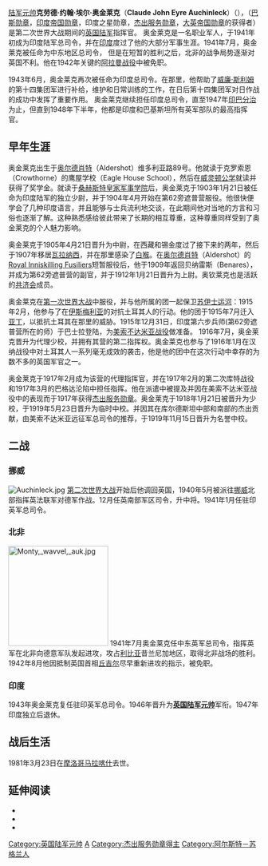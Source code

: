{{Infobox Military Person
|name='''Claude John Eyre Auchinleck'''
|lived=1884年6月21日至1981年3月23日\
|birth_date  = {{birth date|df=yes|1884|06|21}}
|birth_place = [[英国|英国]][[艾迪索特|艾迪索特]]
|death_date  = {{death date and age|df=yes|1981|03|23|1884|06|21}}
|death_place = [[摩洛哥|摩洛哥]][[马拉喀什|马拉喀什]]
|image=[[File:Claude_Auchinleck.jpg|200px]]
|caption=克劳德·约翰·埃尔·奥金莱克
|nickname= 海雀（The Auk）
|allegiance= {{flag|United Kingdom}}
|serviceyears=1904–1947年
|rank= 英國陸軍元帥
|branch= 英國陸軍
|commands=英國第1印度軍，第1營<br>白沙瓦旅<br>密拉特县司令部<br>英國第3印度步兵師<br>英國第4軍<br>英軍挪威總司令<br>英國第5軍<br>英國南方司令部<br>英國中東司令部<br>英軍印度總司令<br>英軍印度和巴基斯坦總司令
|battles=[[第一次世界大戰|第一次世界大戰]]<br>[[第二次世界大戰|第二次世界大戰]]
*[[挪威戰場|挪威戰場]]
*[[北非戰場|北非戰場]]
|awards=[[巴斯勳章|巴斯勳章]]<br>[[印度帝國勳章|印度帝國勳章]]<br>[[傑出服務勳章|傑出服務勳章]]<br>[[大英帝國勳章|大英帝國勳章]]<br>Mentioned in dispatches<br>[[功績勛章|功績勛章]]<br>[[英勇勛章|英勇勛章]]<br>[[圣奥拉夫秩序勛章|圣奥拉夫秩序勛章]]<br>[[十字勋章|十字勋章]]<br>法國[[英勇十字勋章|英勇十字勋章]]
}}

[[陆军元帅|陆军元帅]]'''克劳德·约翰·埃尔·奥金莱克'''（'''Claude John Eyre Auchinleck'''）（{{bd|1884年|6月21日|1981年|3月23日}}），（[[巴斯勋章|巴斯勋章]]，[[印度帝国勋章|印度帝国勋章]]，印度之星勋章，[[杰出服务勋章|杰出服务勋章]]，[[大英帝国勋章|大英帝国勋章]]的获得者）是第二次世界大战期间的[[英国陆军|英国陆军]]指挥官。 奥金莱克是一名职业军人，于1941年初成为印度陆军总司令，并在[[印度|印度]]度过了他的大部分军事生涯。1941年7月，奥金莱克被任命为中东地区总司令， 但是在短暂的胜利之后，北非的战争局势逐渐对英国不利。他在1942年关键的[[阿拉曼战役|阿拉曼战役]]中被免职。

1943年6月，奥金莱克再次被任命为印度总司令。在那里，他帮助了[[威廉·斯利姆|威廉·斯利姆]]的第十四集团军进行补给，维护和日常训练的工作，在日后第十四集团军对日作战的成功中发挥了重要作用。 奥金莱克继续担任印度总司令，直至1947年[[印巴分治|印巴分治]]为止，但直到1948年下半年，他都是印度和巴基斯坦所有英军部队的最高指挥官。

==早年生涯==
奥金莱克出生于[[奥尔德肖特|奥尔德肖特]]（Aldershot）维多利亚路89号。他就读于克罗索恩（Crowthorne）的鹰屋学校（Eagle House School），然后在[[威灵顿公学|威灵顿公学]]就读并获得了奖学金。就读于[[桑赫斯特皇家军事学院|桑赫斯特皇家军事学院]]后，奥金莱克于1903年1月21日被任命为印度陆军的独立少尉，并于1904年4月开始在第62旁遮普营服役。他很快便学会了几种印度语言，并且能够与士兵流利地交谈，在此期间他对当地的方言和习俗也逐渐了解。这种熟悉感给彼此带来了长期的相互尊重，这种尊重同样受到了奥金莱克的个人魅力影响。 

奥金莱克于1905年4月21日晋升为中尉，在西藏和锡金度过了接下来的两年，然后于1907年移居[[瓦拉纳西|瓦拉纳西]]，并在那里感染了[[白喉|白喉]]。在[[奥尔德肖特|奥尔德肖特]]（Aldershot）的[[Royal_Inniskilling_Fusiliers|Royal Inniskilling Fusiliers]]短暂服役后，他于1909年返回贝纳雷斯（Benares），并成为第62旁遮普营的副官，并于1912年1月21日晋升为上尉。奥钦莱克也是活跃的[[共济会|共济会]]成员。

奥金莱克在[[第一次世界大战|第一次世界大战]]中服役，并与他所属的团一起保卫[[苏伊士运河|苏伊士运河]]：1915年2月，他参与了在[[伊斯梅利亚|伊斯梅利亚]]的对抗土耳其人的行动。他的团于1915年7月迁入[[亚丁|亚丁]]，以抵抗土耳其在那里的威胁。1915年12月31日，印度第六步兵师(第62旁遮普营所在的师）于巴士拉登陆，为[[美索不达米亚战役|美索不达米亚战役]]做准备。 1916年7月，奥金莱克晋升为代理少校，并拥有其营的第二指挥权。奥金莱克也参与了1916年1月在汉纳战役中对土耳其人一系列毫无成效的袭击，他是他的团中在这次行动中幸存的为数不多的英国军官之一。

奥金莱克于1917年2月成为该营的代理指挥官，并在1917年2月的第二次库特战役和1917年3月的巴格达沦陷中担任指挥。他在派遣中被提及并因在美索不达米亚战役中的表现而于1917年获得[[杰出服务勋章|杰出服务勋章]]。奥金莱克于1918年1月21日被晋升为少校，于1919年5月23日晋升为临时中校。并因其在库尔德斯坦中部和南部的杰出贡献，由美索不达米亚远征军总司令的推荐，于1919年11月15日晋升为名誉中校。

==二战==
===挪威===
[[File:Auchinleck.jpg|thumb]]
[[第二次世界大战|第二次世界大战]]开始后他调回英国，1940年5月被派往[[挪威|挪威]]北部指挥英法联军对德军作战。12月任英南部军区司令，升中将。1941年1月任驻印英军总司令。

===北非===
[[File:Monty,_wavvel,_auk.jpg|200px]]
1941年7月奥金莱克任中东英军总司令，指挥英军在北非向德意军队发起进攻，攻占[[利比亚|利比亚]]昔兰尼加地区，取得北非战场的胜利。1942年8月他因抵制英国首相[[丘吉尔|丘吉尔]]尽早重新进攻的指示，被免职。

===印度===
1943年奥金莱克复任驻印英军总司令。1946年晋升为'''[[英国陆军元帅|英国陆军元帅]]'''军衔。1947年印度独立后退休。

==战后生活==
1981年3月23日在[[摩洛哥|摩洛哥]][[马拉喀什|马拉喀什]]去世。

==延伸阅读==
*{{cite book |last=Agar-Hamilton|first=J.A.I.|title=Crisis In The Desert May–July 1942| publisher=Oxford University Press|location = Cape Town| year=1952|asin=B0015ZSSW6}}
*{{cite web |url=http://www.generals.dk/general/Auchinleck/Sir_Claude_John_Eyre/Great_Britain.html |title=Generals of World War II |accessdate=28 September 2007 |last=Ammentorp |first=Steen |archive-url=https://web.archive.org/web/20071016191405/http://generals.dk/general/Auchinleck/Sir_Claude_John_Eyre/Great_Britain.html |archive-date=2007-10-16 |url-status=dead |dead-url=no }}
*{{cite web |url=http://www.unithistories.com/units_index/default.asp?file=../units_index/documents.asp? |title=World War II unit histories and officers |accessdate=28 September 2007 |last=Houterman |first=Hans |author2=Koppes, Jeroen |archive-date=2020-01-24 |archive-url=https://web.archive.org/web/20200124063826/https://www.unithistories.com/units_index/default.asp?file=..%2Funits_index%2Fdocuments.asp%3F |dead-url=no }}

{{英國陸軍元帥 (1901年至今)}}
{{Authority control}}
[[Category:英国陆军元帅|Category:英国陆军元帅]]
[[Category:OBE勳銜|A]]
[[Category:杰出服务勋章得主|Category:杰出服务勋章得主]]
[[Category:阿尔斯特－苏格兰人|Category:阿尔斯特－苏格兰人]]